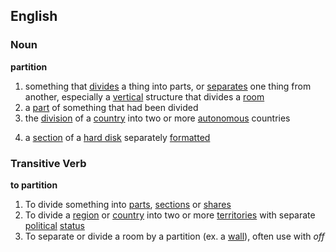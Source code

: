 ==English==
===Noun===
'''partition'''
# something that [[divide]]s a thing into parts, or [[separate]]s one thing from another, especially a [[vertical]] structure that divides a [[room]]
# a [[part]] of something that had been divided
# the [[division]] of a [[country]] into two or more [[autonomous]] countries
#{{computing}} a [[section]] of a [[hard disk]] separately [[formatted]]

=== Transitive Verb ===
'''to partition'''
# To divide something into [[parts]], [[section]]s or [[share]]s
# To divide a [[region]] or [[country]] into two or more [[territories]] with separate [[political]] [[status]]
# To separate or divide a room by a partition (ex. a [[wall]]), often use with ''off''